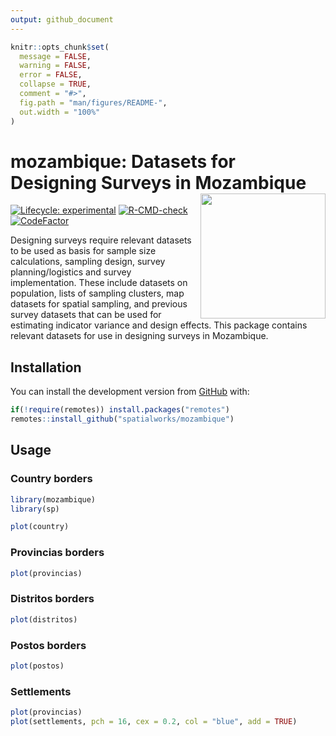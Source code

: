 ```yaml
---
output: github_document
---
```


<!-- README.md is generated from README.Rmd. Please edit that file -->

```r
knitr::opts_chunk$set(
  message = FALSE,
  warning = FALSE,
  error = FALSE,
  collapse = TRUE,
  comment = "#>",
  fig.path = "man/figures/README-",
  out.width = "100%"
)
```

# mozambique: Datasets for Designing Surveys in Mozambique <img src="https://www.cia.gov/library/publications/resources/the-world-factbook/attachments/flags/MZ-flag.jpg" align="right" width="200px" />

<!-- badges: start -->
[![Lifecycle: experimental](https://img.shields.io/badge/lifecycle-experimental-orange.svg)](https://www.tidyverse.org/lifecycle/#experimental)
[![R-CMD-check](https://github.com/spatialworks/mozambique/workflows/R-CMD-check/badge.svg)](https://github.com/spatialworks/mozambique/actions?query=workflow%3AR-CMD-check)
[![CodeFactor](https://www.codefactor.io/repository/github/spatialworks/mozambique/badge)](https://www.codefactor.io/repository/github/spatialworks/mozambique)
<!-- badges: end -->

Designing surveys require relevant datasets to be used as basis for sample size calculations, sampling design, survey planning/logistics and survey implementation. These include datasets on population, lists of sampling clusters, map datasets for spatial sampling, and previous survey datasets that can be used for estimating indicator variance and design effects. This package contains relevant datasets for use in designing surveys in Mozambique.

## Installation

You can install the development version from [GitHub](https://github.com/spatialworks/mozambique) with:

```r
if(!require(remotes)) install.packages("remotes")
remotes::install_github("spatialworks/mozambique")
```

## Usage

### Country borders

```r
library(mozambique)
library(sp)

plot(country)
```

### Provincias borders

```r
plot(provincias)
```

### Distritos borders

```r
plot(distritos)
```

### Postos borders

```r
plot(postos)
```

### Settlements

```r
plot(provincias)
plot(settlements, pch = 16, cex = 0.2, col = "blue", add = TRUE)
```
